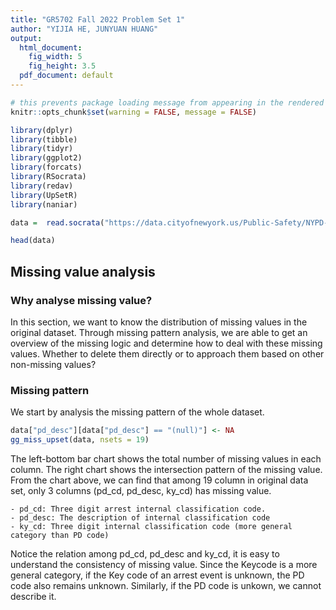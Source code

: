 ```yaml
---
title: "GR5702 Fall 2022 Problem Set 1"
author: "YIJIA HE, JUNYUAN HUANG"
output:
  html_document:
    fig_width: 5
    fig_height: 3.5
  pdf_document: default
---
```


```r
# this prevents package loading message from appearing in the rendered version of your problem set
knitr::opts_chunk$set(warning = FALSE, message = FALSE)
```


```r
library(dplyr)
library(tibble)
library(tidyr)
library(ggplot2)
library(forcats)
library(RSocrata)
library(redav)
library(UpSetR)
library(naniar)
```


```r
data =  read.socrata("https://data.cityofnewyork.us/Public-Safety/NYPD-Arrest-Data-Year-to-Date-/uip8-fykc")
```

```r
head(data)
```

## Missing value analysis

### Why analyse missing value?

In this section, we want to know the distribution of missing values in the original dataset. Through missing pattern analysis, we are able to get an overview of the missing logic and determine how to deal with these missing values. Whether to delete them directly or to approach them based on other non-missing values?

### Missing pattern

We start by analysis the missing pattern of the whole dataset.

```r
data["pd_desc"][data["pd_desc"] == "(null)"] <- NA
gg_miss_upset(data, nsets = 19)

```

The left-bottom bar chart shows the total number of missing values in each column. The right chart shows the intersection pattern of the missing value. From the chart above, we can find that among 19 column in original data set, only 3 columns (pd_cd, pd_desc, ky_cd) has missing value. 

    - pd_cd: Three digit arrest internal classification code.
    - pd_desc: The description of internal classification code
    - ky_cd: Three digit internal classification code (more general category than PD code)
    
Notice the relation among pd_cd, pd_desc and ky_cd, it is easy to understand the consistency of missing value. Since the Keycode is a more general category, if the Key code of an arrest event is unknown, the PD code also remains unknown. Similarly, if the PD code is unkown, we cannot describe it. 

```r



```





